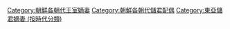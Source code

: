 [[Category:朝鮮各朝代王室嫡妻|Category:朝鮮各朝代王室嫡妻]]
[[Category:朝鮮各朝代儲君配偶|Category:朝鮮各朝代儲君配偶]]
[[Category:東亞儲君嫡妻_(按時代分類)|Category:東亞儲君嫡妻 (按時代分類)]]